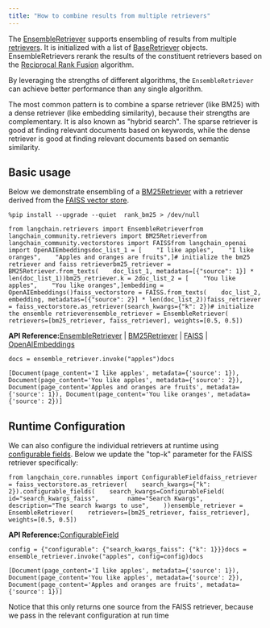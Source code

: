```yaml
---
title: "How to combine results from multiple retrievers"
---
```


The [EnsembleRetriever](https://python.langchain.com/api_reference/langchain/retrievers/langchain.retrievers.ensemble.EnsembleRetriever.html) supports ensembling of results from multiple [retrievers](/oss/concepts/retrievers). It is initialized with a list of [BaseRetriever](https://python.langchain.com/api_reference/core/retrievers/langchain_core.retrievers.BaseRetriever.html) objects. EnsembleRetrievers rerank the results of the constituent retrievers based on the [Reciprocal Rank Fusion](https://plg.uwaterloo.ca/~gvcormac/cormacksigir09-rrf.pdf) algorithm.

By leveraging the strengths of different algorithms, the `EnsembleRetriever` can achieve better performance than any single algorithm.

The most common pattern is to combine a sparse retriever (like BM25) with a dense retriever (like embedding similarity), because their strengths are complementary. It is also known as "hybrid search". The sparse retriever is good at finding relevant documents based on keywords, while the dense retriever is good at finding relevant documents based on semantic similarity.

## Basic usage

Below we demonstrate ensembling of a [BM25Retriever](https://python.langchain.com/api_reference/community/retrievers/langchain_community.retrievers.bm25.BM25Retriever.html) with a retriever derived from the [FAISS vector store](https://python.langchain.com/api_reference/community/vectorstores/langchain_community.vectorstores.faiss.FAISS.html).

```
%pip install --upgrade --quiet  rank_bm25 > /dev/null
```

```
from langchain.retrievers import EnsembleRetrieverfrom langchain_community.retrievers import BM25Retrieverfrom langchain_community.vectorstores import FAISSfrom langchain_openai import OpenAIEmbeddingsdoc_list_1 = [    "I like apples",    "I like oranges",    "Apples and oranges are fruits",]# initialize the bm25 retriever and faiss retrieverbm25_retriever = BM25Retriever.from_texts(    doc_list_1, metadatas=[{"source": 1}] * len(doc_list_1))bm25_retriever.k = 2doc_list_2 = [    "You like apples",    "You like oranges",]embedding = OpenAIEmbeddings()faiss_vectorstore = FAISS.from_texts(    doc_list_2, embedding, metadatas=[{"source": 2}] * len(doc_list_2))faiss_retriever = faiss_vectorstore.as_retriever(search_kwargs={"k": 2})# initialize the ensemble retrieverensemble_retriever = EnsembleRetriever(    retrievers=[bm25_retriever, faiss_retriever], weights=[0.5, 0.5])
```

**API Reference:**[EnsembleRetriever](https://python.langchain.com/api_reference/langchain/retrievers/langchain.retrievers.ensemble.EnsembleRetriever.html) | [BM25Retriever](https://python.langchain.com/api_reference/community/retrievers/langchain_community.retrievers.bm25.BM25Retriever.html) | [FAISS](https://python.langchain.com/api_reference/community/vectorstores/langchain_community.vectorstores.faiss.FAISS.html) | [OpenAIEmbeddings](https://python.langchain.com/api_reference/openai/embeddings/langchain_openai.embeddings.base.OpenAIEmbeddings.html)

```
docs = ensemble_retriever.invoke("apples")docs
```

```
[Document(page_content='I like apples', metadata={'source': 1}), Document(page_content='You like apples', metadata={'source': 2}), Document(page_content='Apples and oranges are fruits', metadata={'source': 1}), Document(page_content='You like oranges', metadata={'source': 2})]
```

## Runtime Configuration

We can also configure the individual retrievers at runtime using [configurable fields](/oss/how_to/configure). Below we update the "top-k" parameter for the FAISS retriever specifically:

```
from langchain_core.runnables import ConfigurableFieldfaiss_retriever = faiss_vectorstore.as_retriever(    search_kwargs={"k": 2}).configurable_fields(    search_kwargs=ConfigurableField(        id="search_kwargs_faiss",        name="Search Kwargs",        description="The search kwargs to use",    ))ensemble_retriever = EnsembleRetriever(    retrievers=[bm25_retriever, faiss_retriever], weights=[0.5, 0.5])
```

**API Reference:**[ConfigurableField](https://python.langchain.com/api_reference/core/runnables/langchain_core.runnables.utils.ConfigurableField.html)

```
config = {"configurable": {"search_kwargs_faiss": {"k": 1}}}docs = ensemble_retriever.invoke("apples", config=config)docs
```

```
[Document(page_content='I like apples', metadata={'source': 1}), Document(page_content='You like apples', metadata={'source': 2}), Document(page_content='Apples and oranges are fruits', metadata={'source': 1})]
```

Notice that this only returns one source from the FAISS retriever, because we pass in the relevant configuration at run time
